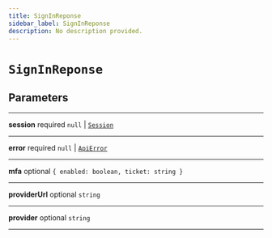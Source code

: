 ```yaml
---
title: SignInReponse
sidebar_label: SignInReponse
description: No description provided.
---
```


# `SignInReponse`

## Parameters

---

**session** <span className="optional-status">required</span> `null` | [`Session`](/reference/javascript/auth/types/session)

---

**error** <span className="optional-status">required</span> `null` | [`ApiError`](/reference/javascript/auth/types/api-error)

---

**mfa** <span className="optional-status">optional</span> `{ enabled: boolean, ticket: string }`

---

**providerUrl** <span className="optional-status">optional</span> `string`

---

**provider** <span className="optional-status">optional</span> `string`

---
